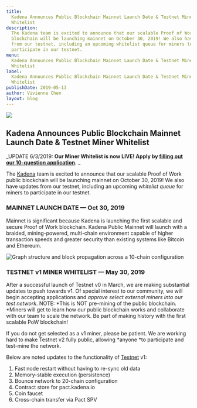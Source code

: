 ```yaml
---
title:
  Kadena Announces Public Blockchain Mainnet Launch Date & Testnet Miner
  Whitelist
description:
  The Kadena team is excited to announce that our scalable Proof of Work public
  blockchain will be launching mainnet on October 30, 2019! We also have updates
  from our testnet, including an upcoming whitelist queue for miners to
  participate in our testnet.
menu:
  Kadena Announces Public Blockchain Mainnet Launch Date & Testnet Miner
  Whitelist
label:
  Kadena Announces Public Blockchain Mainnet Launch Date & Testnet Miner
  Whitelist
publishDate: 2019-05-13
author: Vivienne Chen
layout: blog
---
```


![](/assets/blog/1_xxQ-iEPWZDrWwSpvKpOm2w.webp)

## Kadena Announces Public Blockchain Mainnet Launch Date & Testnet Miner Whitelist

_UPDATE 6/3/2019: **Our Miner Whitelist is now LIVE! Apply by
[filling out our 10-question application](https://forms.gle/Sj3oCEmPDhsyAzok8).**
_

The [Kadena](http://kadena.io) team is excited to announce that our scalable
Proof of Work public blockchain will be launching mainnet on October 30, 2019!
We also have updates from our testnet, including an upcoming _whitelist queue_
for miners to participate in our testnet.

### MAINNET LAUNCH DATE — Oct 30, 2019

Mainnet is significant because Kadena is launching the first scalable and secure
Proof of Work blockchain. Kadena Public Mainnet will launch with a braided,
mining-powered, multi-chain environment capable of higher transaction speeds and
greater security than existing systems like Bitcoin and Ethereum.

![Graph structure and block propagation across a 10-chain configuration](/assets/blog/1_2U7ILVVwvN6oMAIIa2GxYw.webp)

### TESTNET v1 MINER WHITELIST — May 30, 2019

After a successful launch of Testnet v0 in March, we are making substantial
updates to push towards v1. Of special interest to our community, we will begin
accepting applications and _approve select external miners into our test
network_. NOTE: *This is NOT pre-mining of the public blockchain. *Miners will
get to learn how our public blockchain works and collaborate with our team to
scale the network. Be part of making history with the first scalable PoW
blockchain!

If you do not get selected as a v1 miner, please be patient. We are working hard
to make Testnet v2 fully public, allowing *anyone *to participate and test-mine
the network.

Below are noted updates to the functionality of
[Testnet](https://github.com/kadena-io/chainweb-node) v1:

1.  Fast node restart without having to re-sync old data
2.  Memory-stable execution (persistence)
3.  Bounce network to 20-chain configuration
4.  Contract store for pact.kadena.io
5.  Coin faucet
6.  Cross-chain transfer via Pact SPV
